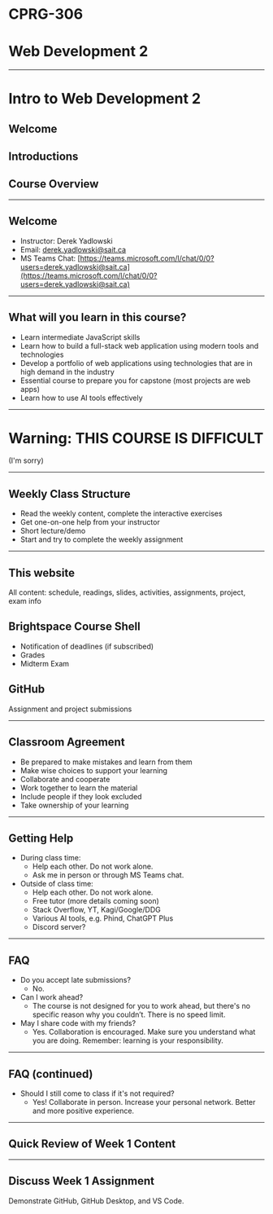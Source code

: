 # CPRG-306

# Web Development 2

---

# Intro to Web Development 2

## Welcome

## Introductions

## Course Overview

---

## Welcome

- Instructor: Derek Yadlowski
- Email: [derek.yadlowski@sait.ca](mailto:derek.yadlowski@sait.ca)
- MS Teams Chat: [https://teams.microsoft.com/l/chat/0/0?users=derek.yadlowski@sait.ca](https://teams.microsoft.com/l/chat/0/0?users=derek.yadlowski@sait.ca)

---

## What will you learn in this course?

- Learn intermediate JavaScript skills
- Learn how to build a full-stack web application using modern tools and technologies
- Develop a portfolio of web applications using technologies that are in high demand in the industry
- Essential course to prepare you for capstone (most projects are web apps)
- Learn how to use AI tools effectively

---

# Warning: THIS COURSE IS DIFFICULT

(I'm sorry)

---

## Weekly Class Structure

- Read the weekly content, complete the interactive exercises
- Get one-on-one help from your instructor
- Short lecture/demo
- Start and try to complete the weekly assignment

---

## This website

All content: schedule, readings, slides, activities, assignments, project, exam info

## Brightspace Course Shell

- Notification of deadlines (if subscribed)
- Grades
- Midterm Exam

## GitHub

Assignment and project submissions

---

## Classroom Agreement

- Be prepared to make mistakes and learn from them
- Make wise choices to support your learning
- Collaborate and cooperate
- Work together to learn the material
- Include people if they look excluded
- Take ownership of your learning

---

## Getting Help

- During class time:
  - Help each other. Do not work alone.
  - Ask me in person or through MS Teams chat.
- Outside of class time:
  - Help each other. Do not work alone.
  - Free tutor (more details coming soon)
  - Stack Overflow, YT, Kagi/Google/DDG
  - Various AI tools, e.g. Phind, ChatGPT Plus
  - Discord server?

---

## FAQ

- Do you accept late submissions?
  - No.
- Can I work ahead?
  - The course is not designed for you to work ahead, but there's no specific reason why you couldn’t. There is no speed limit.
- May I share code with my friends?
  - Yes. Collaboration is encouraged. Make sure you understand what you are doing. Remember: learning is your responsibility.

---

## FAQ (continued)

- Should I still come to class if it's not required?
  - Yes! Collaborate in person. Increase your personal network. Better and more positive experience.

---

## Quick Review of Week 1 Content

---

## Discuss Week 1 Assignment

Demonstrate GitHub, GitHub Desktop, and VS Code.
